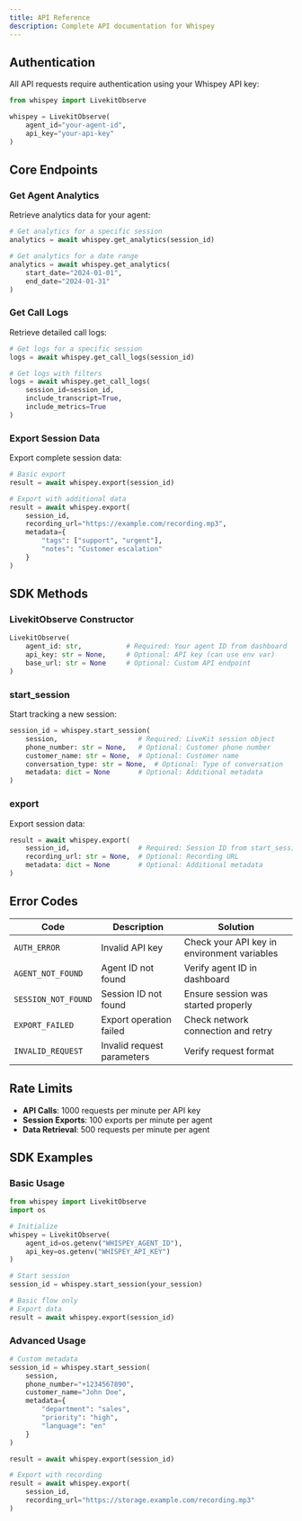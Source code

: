 ```yaml
---
title: API Reference
description: Complete API documentation for Whispey
---
```


## Authentication

All API requests require authentication using your Whispey API key:

```python
from whispey import LivekitObserve

whispey = LivekitObserve(
    agent_id="your-agent-id",
    api_key="your-api-key"
)
```

## Core Endpoints

### Get Agent Analytics

Retrieve analytics data for your agent:

```python
# Get analytics for a specific session
analytics = await whispey.get_analytics(session_id)

# Get analytics for a date range
analytics = await whispey.get_analytics(
    start_date="2024-01-01",
    end_date="2024-01-31"
)
```

### Get Call Logs

Retrieve detailed call logs:

```python
# Get logs for a specific session
logs = await whispey.get_call_logs(session_id)

# Get logs with filters
logs = await whispey.get_call_logs(
    session_id=session_id,
    include_transcript=True,
    include_metrics=True
)
```

### Export Session Data

Export complete session data:

```python
# Basic export
result = await whispey.export(session_id)

# Export with additional data
result = await whispey.export(
    session_id,
    recording_url="https://example.com/recording.mp3",
    metadata={
        "tags": ["support", "urgent"],
        "notes": "Customer escalation"
    }
)
```

## SDK Methods

### LivekitObserve Constructor

```python
LivekitObserve(
    agent_id: str,           # Required: Your agent ID from dashboard
    api_key: str = None,     # Optional: API key (can use env var)
    base_url: str = None     # Optional: Custom API endpoint
)
```

### start_session

Start tracking a new session:

```python
session_id = whispey.start_session(
    session,                    # Required: LiveKit session object
    phone_number: str = None,   # Optional: Customer phone number
    customer_name: str = None,  # Optional: Customer name
    conversation_type: str = None,  # Optional: Type of conversation
    metadata: dict = None       # Optional: Additional metadata
)
```

### export

Export session data:

```python
result = await whispey.export(
    session_id,                 # Required: Session ID from start_session
    recording_url: str = None,  # Optional: Recording URL
    metadata: dict = None       # Optional: Additional metadata
)
```

<!-- Removed track_event/track_metric from API surface in docs -->

## Error Codes

| Code | Description | Solution |
|------|-------------|----------|
| `AUTH_ERROR` | Invalid API key | Check your API key in environment variables |
| `AGENT_NOT_FOUND` | Agent ID not found | Verify agent ID in dashboard |
| `SESSION_NOT_FOUND` | Session ID not found | Ensure session was started properly |
| `EXPORT_FAILED` | Export operation failed | Check network connection and retry |
| `INVALID_REQUEST` | Invalid request parameters | Verify request format |

## Rate Limits

- **API Calls**: 1000 requests per minute per API key
- **Session Exports**: 100 exports per minute per agent
- **Data Retrieval**: 500 requests per minute per agent

## SDK Examples

### Basic Usage

```python
from whispey import LivekitObserve
import os

# Initialize
whispey = LivekitObserve(
    agent_id=os.getenv("WHISPEY_AGENT_ID"),
    api_key=os.getenv("WHISPEY_API_KEY")
)

# Start session
session_id = whispey.start_session(your_session)

# Basic flow only
# Export data
result = await whispey.export(session_id)
```

### Advanced Usage

```python
# Custom metadata
session_id = whispey.start_session(
    session,
    phone_number="+1234567890",
    customer_name="John Doe",
    metadata={
        "department": "sales",
        "priority": "high",
        "language": "en"
    }
)

result = await whispey.export(session_id)

# Export with recording
result = await whispey.export(
    session_id,
    recording_url="https://storage.example.com/recording.mp3"
)
```
